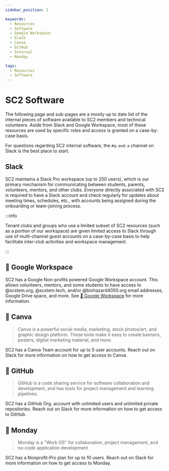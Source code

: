 ```yaml
---
sidebar_position: 1

keywords:
  - Resources
  - Software
  - Google Workspace
  - Slack
  - Canva
  - GitHub
  - Internal
  - Monday

tags:
  - Resources
  - Software
---
```


# SC2 Software

The following page and sub-pages are a mostly up to date list of the internal pieces of software available to SC2 members and technical volunteers. Aside from Slack and Google Workspace, most of these resources are used by specific roles and access is granted on a case-by-case basis.

For questions regarding SC2 internal software, the `#q-and-a` channel on Slack is the best place to start.

## Slack

SC2 maintains a Slack Pro workspace (up to 250 users), which is our primary mechanism for communicating between students, parents, volunteers, mentors, and other clubs. _Everyone_ directly associated with SC2 is required to have a Slack account and check regularly for updates about meeting times, schedules, etc., with accounts being assigned during the onboarding or team-joining process.

:::info

Tenant clubs and groups who use a limited subset of SC2 resources (such as a portion of our workspace) are given limited access to Slack through use of multi-channel guest accounts on a case-by-case basis to help facilitate inter-club activities and workspace management.

:::

## 🔐 Google Workspace

SC2 has a Google Non-profits powered Google Workspace account. This allows volunteers, mentors, and some students to have access to @scstem.org, @scstem.tech, and/or @biohazard4050.org email addresses, Google Drive space, and more. See [🔐 Google Workspace](./google-workspace) for more information.

## 🔐 Canva

> Canva is a powerful social media, marketing, stock photos/art, and graphic design platform. These tools make it easy to create banners, posters, digital marketing material, and more.

SC2 has a Canva Team account for up to 5 user accounts. Reach out on Slack for more information on how to get access to Canva.

## 🔐 GitHub

> GitHub is a code sharing service for software collaboration and development, and has tools for project management and learning pipelines.

SC2 has a GitHub Org. account with unlimited users and unlimited private repositories. Reach out on Slack for more information on how to get access to GitHub.

## 🔐 Monday

> Monday is a "Work OS" for collaboration, project management, and no-code application development

SC2 has a Nonprofit-Pro plan for up to 10 users. Reach out on Slack for more information on how to get access to Monday.
